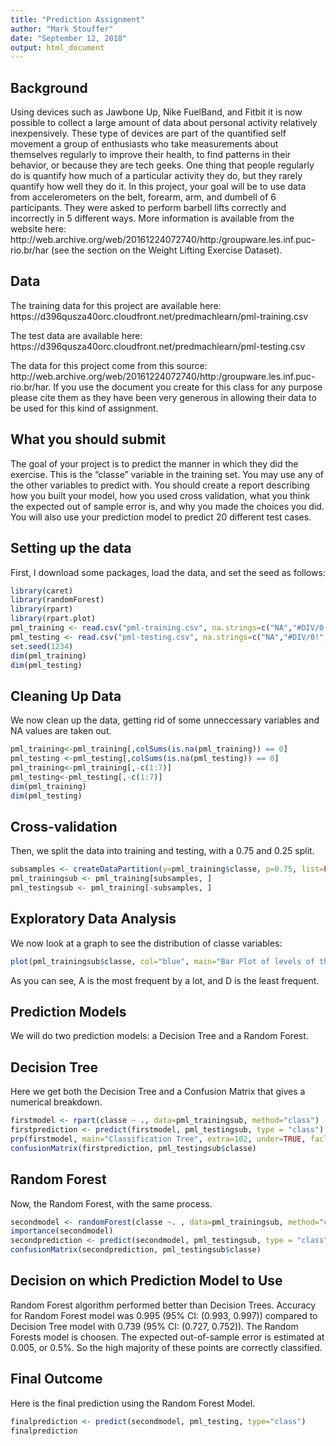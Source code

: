 ---
title: "Prediction Assignment"
author: "Mark Stouffer"
date: "September 12, 2018"
output: html_document
---
## Background

Using devices such as Jawbone Up, Nike FuelBand, and Fitbit it is now possible
to collect a large amount of data about personal activity relatively
inexpensively. These type of devices are part of the quantified self movement
a group of enthusiasts who take measurements about themselves regularly to
improve their health, to find patterns in their behavior, or because they are
tech geeks. One thing that people regularly do is quantify how much of a
particular activity they do, but they rarely quantify how well they do it. In
this project, your goal will be to use data from accelerometers on the belt,
forearm, arm, and dumbell of 6 participants. They were asked to perform barbell
lifts correctly and incorrectly in 5 different ways. More information is
available from the website here:
http://web.archive.org/web/20161224072740/http:/groupware.les.inf.puc-rio.br/har (see the section on the Weight Lifting Exercise Dataset).

## Data

The training data for this project are available here:
https://d396qusza40orc.cloudfront.net/predmachlearn/pml-training.csv

The test data are available here:
https://d396qusza40orc.cloudfront.net/predmachlearn/pml-testing.csv

The data for this project come from this source:
http://web.archive.org/web/20161224072740/http:/groupware.les.inf.puc-rio.br/har. 
If you use the document you create for this class for any purpose please cite
them as they have been very generous in allowing their data to be used for this
kind of assignment.

## What you should submit
The goal of your project is to predict the manner in which they did the
exercise. This is the "classe" variable in the training set. You may use any of
the other variables to predict with. You should create a report describing how
you built your model, how you used cross validation, what you think the
expected out of sample error is, and why you made the choices you did. You will
also use your prediction model to predict 20 different test cases.

## Setting up the data

First, I download some packages, load the data, and set the seed as follows:

```{r}
library(caret)
library(randomForest)
library(rpart)
library(rpart.plot)
pml_training <- read.csv("pml-training.csv", na.strings=c("NA","#DIV/0!", ""))
pml_testing <- read.csv("pml-testing.csv", na.strings=c("NA","#DIV/0!", ""))
set.seed(1234)
dim(pml_training)
dim(pml_testing)
```

## Cleaning Up Data

We now clean up the data, getting rid of some unneccessary variables and NA
values are taken out.

```{r}
pml_training<-pml_training[,colSums(is.na(pml_training)) == 0]
pml_testing <-pml_testing[,colSums(is.na(pml_testing)) == 0]
pml_training<-pml_training[,-c(1:7)]
pml_testing<-pml_testing[,-c(1:7)]
dim(pml_training)
dim(pml_testing)
```

## Cross-validation

Then, we split the data into training and testing, with a 0.75 and 0.25 split.

```{r}
subsamples <- createDataPartition(y=pml_training$classe, p=0.75, list=FALSE)
pml_trainingsub <- pml_training[subsamples, ] 
pml_testingsub <- pml_training[-subsamples, ]
```

## Exploratory Data Analysis

We now look at a graph to see the distribution of classe variables:

```{r}
plot(pml_trainingsub$classe, col="blue", main="Bar Plot of levels of the variable classe within the PML Training Sub data set", xlab="classe levels", ylab="Frequency")
```

As you can see, A is the most frequent by a lot, and D is the least frequent.

## Prediction Models

We will do two prediction models: a Decision Tree and a Random Forest.

## Decision Tree

Here we get both the Decision Tree and a Confusion Matrix that gives a 
numerical breakdown.

```{r}
firstmodel <- rpart(classe ~ ., data=pml_trainingsub, method="class")
firstprediction <- predict(firstmodel, pml_testingsub, type = "class")
prp(firstmodel, main="Classification Tree", extra=102, under=TRUE, faclen=0)
confusionMatrix(firstprediction, pml_testingsub$classe)
```

## Random Forest

Now, the Random Forest, with the same process.

```{r}
secondmodel <- randomForest(classe ~. , data=pml_trainingsub, method="class")
importance(secondmodel)
secondprediction <- predict(secondmodel, pml_testingsub, type = "class")
confusionMatrix(secondprediction, pml_testingsub$classe)
```

## Decision on which Prediction Model to Use

Random Forest algorithm performed better than Decision Trees. Accuracy for
Random Forest model was 0.995 (95% CI: (0.993, 0.997)) compared to Decision
Tree model with 0.739 (95% CI: (0.727, 0.752)). The Random Forests model is
choosen. The expected out-of-sample error is estimated at 0.005, or 0.5%. So
the high majority of these points are correctly classified.

## Final Outcome

Here is the final prediction using the Random Forest Model.

```{r}
finalprediction <- predict(secondmodel, pml_testing, type="class")
finalprediction
```

